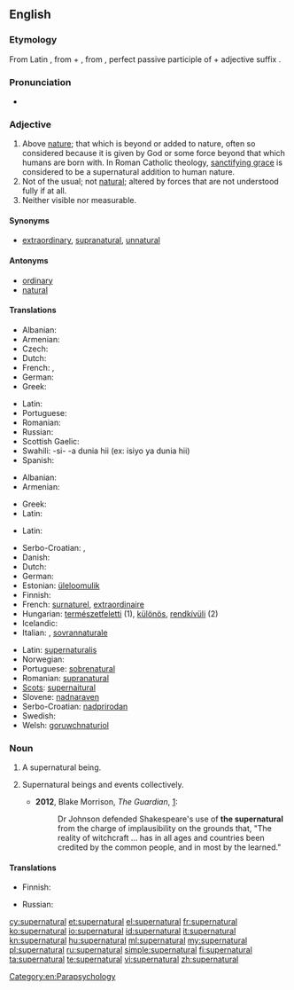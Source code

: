 ==English==

===Etymology===
From Latin {{term|lang=la|supernaturalis}}, from {{term|lang=la|super||above}} + {{term|lang=la|natura||nature; that which we are born with}}, from {{term|lang=la|natus||born}}, perfect passive participle of {{term|lang=la|nasci||to be born}} + adjective suffix {{term|lang=la|-alis}}.

===Pronunciation===
* {{audio|en-us-supernatural.ogg|Audio (US)}}

===Adjective===
{{en-adj}}

# Above [[nature]]; that which is beyond or added to nature, often so considered because it is given by God or some force beyond that which humans are born with.  In Roman Catholic theology, [[w:sanctifying grace|sanctifying grace]] is considered to be a supernatural addition to human nature.
# Not of the usual; not [[natural]]; altered by forces that are not understood fully if at all.
# Neither visible nor measurable.

====Synonyms====
* [[extraordinary]], [[supranatural]], [[unnatural]]

====Antonyms====
* [[ordinary]]
* [[natural]]

====Translations====
{{trans-top|above nature}}
* Albanian: {{t-|sq|mbinatyrshëm}}
* Armenian: {{t-|hy|գերբնական|tr=gerbnakan|sc=Armn}}
* Czech: {{t-|cs|nadpřirozený}}
* Dutch: {{t+|nl|bovennatuurlijk}}
* French: {{t+|fr|surnaturel|m}},  {{t+|fr|surnaturelle|f}}
* German: {{t-|de|übernatürlich}}
* Greek: {{t+|el|υπερφυσικός|m|tr=yperfysikós}}
{{trans-mid}}
* Latin: {{t+|la|divinus}}
* Portuguese: {{t+|pt|sobrenatural|m|f}}
* Romanian: {{t-|ro|supranatural|m|n}}
* Russian: {{t+|ru|сверхъестественный|tr=sverx”jestéstvennyj}}
* Scottish Gaelic: {{t-|gd|os-nàdarrach}}
* Swahili: -si- -a dunia hii (ex: isiyo ya dunia hii) {{attention|sw}}
* Spanish: {{t+|es|sobrenatural|m|f}}
{{trans-bottom}}

{{trans-top|not of the usual}}
* Albanian: {{t-|sq|mbinatyrshëm}}
* Armenian: {{t-|hy|գերբնական|tr=gerbnakan|sc=Armn}}
{{trans-mid}}
* Greek: {{t+|el|υπερφυσικός|m|tr=yperfysikós}}
* Latin: {{t+|la|divinus}}
{{trans-bottom}}

{{trans-top|neither visible or measurable}}
* Latin: {{t+|la|divinus}}
{{trans-mid}}
{{trans-bottom}}

{{checktrans-top}}
* Serbo-Croatian: {{t-|sh|natprirodan|alt=natprírodan}}, {{t-|sh|nadnaravan|alt=nadnárāvan}}
* Danish: {{t-|da|overnaturlig}}
* Dutch: {{t+|nl|bovennatuurlijk}}
* German: {{t-|de|übernatürlich}}
* Estonian: [[üleloomulik]]
* Finnish: {{t-|fi|yliluonnollinen}}
* French: [[surnaturel]], [[extraordinaire]]
* Hungarian: [[természetfeletti]] (1), [[különös]], [[rendkívüli]] (2)
* Icelandic: {{t-|is|yfirnáttúrleiki}}
* Italian: {{t+|it|soprannaturale}}, [[sovrannaturale]]
{{trans-mid}}
* Latin: [[supernaturalis]]
* Norwegian: {{t+|no|overnaturlig}}
* Portuguese: [[sobrenatural]]
* Romanian: [[supranatural]]
* [[Scots]]: [[supernaitural]]
* Slovene: [[nadnaraven]]
* Serbo-Croatian: [[nadprirodan]]
* Swedish: {{t+|sv|övernaturlig}}
* Welsh: [[goruwchnaturiol]]
{{trans-bottom}}

===Noun===
{{en-noun}}

# {{context|countable|lang=en}} A supernatural being.
# {{context|uncountable|lang=en}} Supernatural beings and events collectively. {{qualifier|When used with definite article: "the supernatural".}}
#* '''2012''',  Blake Morrison, ''The Guardian'', [http://www.guardian.co.uk/books/2012/jul/20/blake-morrison-under-the-witches-spell?INTCMP=SRCH]:
#*: Dr Johnson defended Shakespeare's use of '''the supernatural''' from the charge of implausibility on the grounds that, "The reality of witchcraft … has in all ages and countries been credited by the common people, and in most by the learned."

====Translations====
{{checktrans-top}}
* Finnish: {{t-|fi|yliluonnollinen}}
{{trans-mid}}
* Russian: {{t+|ru|сверхъестественное}}
{{trans-bottom}}

[[Category:en:Parapsychology]]

[[cy:supernatural]]
[[et:supernatural]]
[[el:supernatural]]
[[fr:supernatural]]
[[ko:supernatural]]
[[io:supernatural]]
[[id:supernatural]]
[[it:supernatural]]
[[kn:supernatural]]
[[hu:supernatural]]
[[ml:supernatural]]
[[my:supernatural]]
[[pl:supernatural]]
[[ru:supernatural]]
[[simple:supernatural]]
[[fi:supernatural]]
[[ta:supernatural]]
[[te:supernatural]]
[[vi:supernatural]]
[[zh:supernatural]]